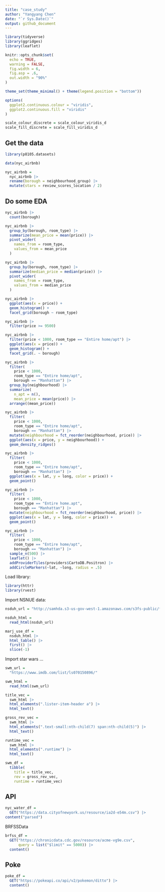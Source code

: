 ```yaml
---
title: "case_study"
author: "Yangyang Chen"
date: "`r Sys.Date()`"
output: github_document
---
```

```r
library(tidyverse)
library(ggridges)
library(leaflet)

knitr::opts_chunk$set(
  echo = TRUE,
  warning = FALSE,
  fig.width = 6,
  fig.asp = .6,
  out.width = "90%"
)

theme_set(theme_minimal() + theme(legend.position = "bottom"))

options(
  ggplot2.continuous.colour = "viridis",
  ggplot2.continuous.fill = "viridis"
)

scale_colour_discrete = scale_colour_viridis_d
scale_fill_discrete = scale_fill_viridis_d
```

## Get the data
```r
library(p8105.datasets)

data(nyc_airbnb)

nyc_airbnb = 
  nyc_airbnb |> 
  rename(borough = neighbourhood_group) |> 
  mutate(stars = review_scores_location / 2)
```

## Do some EDA

```r
nyc_airbnb |> 
  count(borough)
```

```r
nyc_airbnb |> 
  group_by(borough, room_type) |> 
  summarize(mean_price = mean(price)) |> 
  pivot_wider(
    names_from = room_type,
    values_from = mean_price
  )
```

```r
nyc_airbnb |> 
  group_by(borough, room_type) |> 
  summarize(median_price = median(price)) |> 
  pivot_wider(
    names_from = room_type, 
    values_from = median_price
  )
```

```r
nyc_airbnb |> 
  ggplot(aes(x = price)) + 
  geom_histogram() + 
  facet_grid(borough ~ room_type)
```

```r
nyc_airbnb |> 
  filter(price >= 9500)
```

```r
nyc_airbnb |> 
  filter(price < 1000, room_type == "Entire home/apt") |> 
  ggplot(aes(x = price)) + 
  geom_histogram() + 
  facet_grid(. ~ borough)
```

```r
nyc_airbnb |> 
  filter(
    price < 1000, 
    room_type == "Entire home/apt", 
    borough == "Manhattan") |> 
  group_by(neighbourhood) |> 
  summarize(
    n_apt = n(),
    mean_price = mean(price)) |> 
  arrange((mean_price))
```

```r
nyc_airbnb |> 
  filter(
    price < 1000, 
    room_type == "Entire home/apt", 
    borough == "Manhattan") |> 
  mutate(neighbourhood = fct_reorder(neighbourhood, price)) |> 
  ggplot(aes(x = price, y = neighbourhood)) + 
  geom_density_ridges()
```

```r
nyc_airbnb |> 
  filter(
    price < 1000, 
    room_type == "Entire home/apt", 
    borough == "Manhattan") |> 
  ggplot(aes(x = lat, y = long, color = price)) + 
  geom_point()
```

```r
nyc_airbnb |> 
  filter(
    price < 1000, 
    room_type == "Entire home.apt",
    borough == "Manhattan") |> 
  mutate(neighbourhood = fct_reorder(neighbourhood, price)) |> 
  ggplot(aes(x = lat, y = long, color = price)) +
  geom_point()
```

```r
nyc_airbnb |>  
  filter(
    price < 1000, 
    room_type == "Entire home/apt", 
    borough == "Manhattan") |> 
  sample_n(500) |> 
  leaflet() |> 
  addProviderTiles(providers$CartoDB.Positron) |> 
  addCircleMarkers(~lat, ~long, radius = .5)
```

Load library:
```r
library(httr)
library(rvest)
```
Import NSNUE data:
```r
nsduh_url = "http://samhda.s3-us-gov-west-1.amazonaws.com/s3fs-public/field-uploads/2k15StateFiles/NSDUHsaeShortTermCHG2015.htm"

nsduh_html = 
  read_html(nsduh_url)
```

```r
marj_use_df = 
  nsduh_html |> 
  html_table() |> 
  first() |> 
  slice(-1)
```

Import star wars ...

```r
swm_url = 
  "https://www.imdb.com/list/ls070150896/"

swm_html = 
  read_html(swm_url)
```

```r
title_vec = 
  swm_html |>
  html_elements(".lister-item-header a") |>
  html_text()

gross_rev_vec = 
  swm_html |>
  html_elements(".text-small:nth-child(7) span:nth-child(5)") |>
  html_text()

runtime_vec = 
  swm_html |>
  html_elements(".runtime") |>
  html_text()

swm_df = 
  tibble(
    title = title_vec,
    rev = gross_rev_vec,
    runtime = runtime_vec)
```

## API

```r
nyc_water_df = 
  GET("https://data.cityofnewyork.us/resource/ia2d-e54m.csv") |> 
content("parsed")
```

BRFSSData
```r
brfss_df = 
  GET("https://chronicdata.cdc.gov/resource/acme-vg9e.csv",
      query = list("$limit" == 5000)) |> 
  content()
```

## Poke

```r
poke_df = 
  GET("https://pokeapi.co/api/v2/pokemon/ditto") |> 
  content()
```





